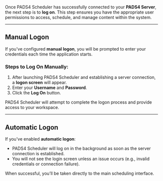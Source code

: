 Once PADS4 Scheduler has successfully connected to your **PADS4 Server**, the next step is to **log on**. This step ensures you have the appropriate user permissions to access, schedule, and manage content within the system.

---

## Manual Logon

If you've configured **manual logon**, you will be prompted to enter your credentials each time the application starts.

### Steps to Log On Manually:

1. After launching PADS4 Scheduler and establishing a server connection, a **logon screen** will appear.  
2. Enter your **Username** and **Password**.  
3. Click the **Log On** button.

PADS4 Scheduler will attempt to complete the logon process and provide access to your workspace.

---

## Automatic Logon

If you've enabled **automatic logon**:

- PADS4 Scheduler will log on in the background as soon as the server connection is established.  
- You will not see the login screen unless an issue occurs (e.g., invalid credentials or connection failure).

When successful, you’ll be taken directly to the main scheduling interface.
